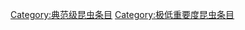 {{emptycat}}
{{昆虫条目统计表}}

[[Category:典范级昆虫条目|Category:典范级昆虫条目]]
[[Category:极低重要度昆虫条目|Category:极低重要度昆虫条目]]